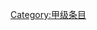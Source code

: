 {{catmore1|[[Wikipedia:地震专题|Wikipedia:地震专题]]}}
{{Articles by Quality|topic=地震|project=地震|format=}}
{{emptycat}}

[[Category:甲级条目|Category:甲级条目]]